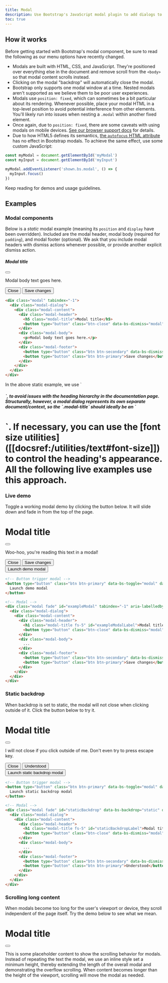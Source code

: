 ```yaml
---
title: Modal
description: Use Bootstrap's JavaScript modal plugin to add dialogs to your site for lightboxes, user notifications, or completely custom content.
toc: true
---
```


## How it works

Before getting started with Bootstrap's modal component, be sure to read the following as our menu options have recently changed.

- Modals are built with HTML, CSS, and JavaScript. They're positioned over everything else in the document and remove scroll from the `<body>` so that modal content scrolls instead.
- Clicking on the modal "backdrop" will automatically close the modal.
- Bootstrap only supports one modal window at a time. Nested modals aren't supported as we believe them to be poor user experiences.
- Modals use `position: fixed`, which can sometimes be a bit particular about its rendering. Whenever possible, place your modal HTML in a top-level position to avoid potential interference from other elements. You'll likely run into issues when nesting a `.modal` within another fixed element.
- Once again, due to `position: fixed`, there are some caveats with using modals on mobile devices. [See our browser support docs]([[docsref:/getting-started/browsers-devices#modals-and-dropdowns-on-mobile]]) for details.
- Due to how HTML5 defines its semantics, [the `autofocus` HTML attribute](https://developer.mozilla.org/en-US/docs/Web/HTML/Element/input#attr-autofocus) has no effect in Bootstrap modals. To achieve the same effect, use some custom JavaScript:

```js
const myModal = document.getElementById('myModal')
const myInput = document.getElementById('myInput')

myModal.addEventListener('shown.bs.modal', () => {
  myInput.focus()
})
```

<Callout name="info-prefersreducedmotion" />

Keep reading for demos and usage guidelines.

## Examples

### Modal components

Below is a _static_ modal example (meaning its `position` and `display` have been overridden). Included are the modal header, modal body (required for `padding`), and modal footer (optional). We ask that you include modal headers with dismiss actions whenever possible, or provide another explicit dismiss action.

<div class="bd-example bg-body-tertiary">
  <div class="modal position-static d-block" tabindex="-1">
    <div class="modal-dialog">
      <div class="modal-content">
        <div class="modal-header">
          <h5 class="modal-title">Modal title</h5>
          <button type="button" class="btn-close" data-bs-dismiss="modal" aria-label="Close"></button>
        </div>
        <div class="modal-body">
          <p>Modal body text goes here.</p>
        </div>
        <div class="modal-footer">
          <button type="button" class="btn btn-secondary" data-bs-dismiss="modal">Close</button>
          <button type="button" class="btn btn-primary">Save changes</button>
        </div>
      </div>
    </div>
  </div>
</div>

```html
<div class="modal" tabindex="-1">
  <div class="modal-dialog">
    <div class="modal-content">
      <div class="modal-header">
        <h5 class="modal-title">Modal title</h5>
        <button type="button" class="btn-close" data-bs-dismiss="modal" aria-label="Close"></button>
      </div>
      <div class="modal-body">
        <p>Modal body text goes here.</p>
      </div>
      <div class="modal-footer">
        <button type="button" class="btn btn-secondary" data-bs-dismiss="modal">Close</button>
        <button type="button" class="btn btn-primary">Save changes</button>
      </div>
    </div>
  </div>
</div>
```

<Callout>
In the above static example, we use `<h5>`, to avoid issues with the heading hierarchy in the documentation page. Structurally, however, a modal dialog represents its own separate document/context, so the `.modal-title` should ideally be an `<h1>`. If necessary, you can use the [font size utilities]([[docsref:/utilities/text#font-size]]) to control the heading's appearance. All the following live examples use this approach.
</Callout>

### Live demo

Toggle a working modal demo by clicking the button below. It will slide down and fade in from the top of the page.

<div class="modal fade" id="exampleModalLive" tabindex="-1" aria-labelledby="exampleModalLiveLabel" aria-hidden="true">
  <div class="modal-dialog">
    <div class="modal-content">
      <div class="modal-header">
        <h1 class="modal-title fs-5" id="exampleModalLiveLabel">Modal title</h1>
        <button type="button" class="btn-close" data-bs-dismiss="modal" aria-label="Close"></button>
      </div>
      <div class="modal-body">
        <p>Woo-hoo, you're reading this text in a modal!</p>
      </div>
      <div class="modal-footer">
        <button type="button" class="btn btn-secondary" data-bs-dismiss="modal">Close</button>
        <button type="button" class="btn btn-primary">Save changes</button>
      </div>
    </div>
  </div>
</div>

<div class="bd-example">
  <button type="button" class="btn btn-primary" data-bs-toggle="modal" data-bs-target="#exampleModalLive">
    Launch demo modal
  </button>
</div>

```html
<!-- Button trigger modal -->
<button type="button" class="btn btn-primary" data-bs-toggle="modal" data-bs-target="#exampleModal">
  Launch demo modal
</button>

<!-- Modal -->
<div class="modal fade" id="exampleModal" tabindex="-1" aria-labelledby="exampleModalLabel" aria-hidden="true">
  <div class="modal-dialog">
    <div class="modal-content">
      <div class="modal-header">
        <h1 class="modal-title fs-5" id="exampleModalLabel">Modal title</h1>
        <button type="button" class="btn-close" data-bs-dismiss="modal" aria-label="Close"></button>
      </div>
      <div class="modal-body">
        ...
      </div>
      <div class="modal-footer">
        <button type="button" class="btn btn-secondary" data-bs-dismiss="modal">Close</button>
        <button type="button" class="btn btn-primary">Save changes</button>
      </div>
    </div>
  </div>
</div>
```

### Static backdrop

When backdrop is set to static, the modal will not close when clicking outside of it. Click the button below to try it.

<div class="modal fade" id="staticBackdropLive" data-bs-backdrop="static" data-bs-keyboard="false" tabindex="-1" aria-labelledby="staticBackdropLiveLabel" aria-hidden="true">
  <div class="modal-dialog">
    <div class="modal-content">
      <div class="modal-header">
        <h1 class="modal-title fs-5" id="staticBackdropLiveLabel">Modal title</h1>
        <button type="button" class="btn-close" data-bs-dismiss="modal" aria-label="Close"></button>
      </div>
      <div class="modal-body">
        <p>I will not close if you click outside of me. Don't even try to press escape key.</p>
      </div>
      <div class="modal-footer">
        <button type="button" class="btn btn-secondary" data-bs-dismiss="modal">Close</button>
        <button type="button" class="btn btn-primary">Understood</button>
      </div>
    </div>
  </div>
</div>

<div class="bd-example">
  <button type="button" class="btn btn-primary" data-bs-toggle="modal" data-bs-target="#staticBackdropLive">
    Launch static backdrop modal
  </button>
</div>

```html
<!-- Button trigger modal -->
<button type="button" class="btn btn-primary" data-bs-toggle="modal" data-bs-target="#staticBackdrop">
  Launch static backdrop modal
</button>

<!-- Modal -->
<div class="modal fade" id="staticBackdrop" data-bs-backdrop="static" data-bs-keyboard="false" tabindex="-1" aria-labelledby="staticBackdropLabel" aria-hidden="true">
  <div class="modal-dialog">
    <div class="modal-content">
      <div class="modal-header">
        <h1 class="modal-title fs-5" id="staticBackdropLabel">Modal title</h1>
        <button type="button" class="btn-close" data-bs-dismiss="modal" aria-label="Close"></button>
      </div>
      <div class="modal-body">
        ...
      </div>
      <div class="modal-footer">
        <button type="button" class="btn btn-secondary" data-bs-dismiss="modal">Close</button>
        <button type="button" class="btn btn-primary">Understood</button>
      </div>
    </div>
  </div>
</div>
```

### Scrolling long content

When modals become too long for the user's viewport or device, they scroll independent of the page itself. Try the demo below to see what we mean.

<div class="modal fade" id="exampleModalLong" tabindex="-1" aria-labelledby="exampleModalLongTitle" aria-hidden="true">
  <div class="modal-dialog">
    <div class="modal-content">
      <div class="modal-header">
        <h1 class="modal-title fs-5" id="exampleModalLongTitle">Modal title</h1>
        <button type="button" class="btn-close" data-bs-dismiss="modal" aria-label="Close"></button>
      </div>
      <div class="modal-body" style="min-height: 1500px">
        <p>This is some placeholder content to show the scrolling behavior for modals. Instead of repeating the text the modal, we use an inline style set a minimum height, thereby extending the length of the overall modal and demonstrating the overflow scrolling. When content becomes longer than the height of the viewport, scrolling will move the modal as needed.</p>
      </div>
      <div class="modal-footer">
        <button type="button" class="btn btn-secondary" data-bs-dismiss="modal">Close</button>
        <button type="button" class="btn btn-primary">Save changes</button>
      </div>
    </div>
  </div>
</div>

<div class="bd-example">
  <button type="button" class="btn btn-primary" data-bs-toggle="modal" data-bs-target="#exampleModalLong">
    Launch demo modal
  </button>
</div>

You can also create a scrollable modal that allows scroll the modal body by adding `.modal-dialog-scrollable` to `.modal-dialog`.

<div class="modal fade" id="exampleModalScrollable" tabindex="-1" aria-labelledby="exampleModalScrollableTitle" aria-hidden="true">
  <div class="modal-dialog modal-dialog-scrollable">
    <div class="modal-content">
      <div class="modal-header">
        <h1 class="modal-title fs-5" id="exampleModalScrollableTitle">Modal title</h1>
        <button type="button" class="btn-close" data-bs-dismiss="modal" aria-label="Close"></button>
      </div>
      <div class="modal-body">
        <p>This is some placeholder content to show the scrolling behavior for modals. We use repeated line breaks to demonstrate how content can exceed minimum inner height, thereby showing inner scrolling. When content becomes longer than the predefined max-height of modal, content will be cropped and scrollable within the modal.</p>
        <br/><br/><br/><br/><br/><br/><br/><br/><br/><br/><br/><br/><br/><br/><br/><br/><br/><br/><br/><br/><br/><br/><br/><br/><br/><br/><br/><br/><br/><br/><br/><br/><br/><br/><br/><br/><br/><br/><br/><br/>
        <p>This content should appear at the bottom after you scroll.</p>
      </div>
      <div class="modal-footer">
        <button type="button" class="btn btn-secondary" data-bs-dismiss="modal">Close</button>
        <button type="button" class="btn btn-primary">Save changes</button>
      </div>
    </div>
  </div>
</div>

<div class="bd-example">
  <button type="button" class="btn btn-primary" data-bs-toggle="modal" data-bs-target="#exampleModalScrollable">
    Launch demo modal
  </button>
</div>

```html
<!-- Scrollable modal -->
<div class="modal-dialog modal-dialog-scrollable">
  ...
</div>
```

### Vertically centered

Add `.modal-dialog-centered` to `.modal-dialog` to vertically center the modal.

<div class="modal fade" id="exampleModalCenter" tabindex="-1" aria-labelledby="exampleModalCenterTitle" aria-hidden="true">
  <div class="modal-dialog modal-dialog-centered">
    <div class="modal-content">
      <div class="modal-header">
        <h1 class="modal-title fs-5" id="exampleModalCenterTitle">Modal title</h1>
        <button type="button" class="btn-close" data-bs-dismiss="modal" aria-label="Close"></button>
      </div>
      <div class="modal-body">
        <p>This is a vertically centered modal.</p>
      </div>
      <div class="modal-footer">
        <button type="button" class="btn btn-secondary" data-bs-dismiss="modal">Close</button>
        <button type="button" class="btn btn-primary">Save changes</button>
      </div>
    </div>
  </div>
</div>

<div class="modal fade" id="exampleModalCenteredScrollable" tabindex="-1" aria-labelledby="exampleModalCenteredScrollableTitle" aria-hidden="true">
  <div class="modal-dialog modal-dialog-centered modal-dialog-scrollable">
    <div class="modal-content">
      <div class="modal-header">
        <h1 class="modal-title fs-5" id="exampleModalCenteredScrollableTitle">Modal title</h1>
        <button type="button" class="btn-close" data-bs-dismiss="modal" aria-label="Close"></button>
      </div>
      <div class="modal-body">
        <p>This is some placeholder content to show a vertically centered modal. We've added some extra copy here to show how vertically centering the modal works when combined with scrollable modals. We also use some repeated line breaks to quickly extend the height of the content, thereby triggering the scrolling. When content becomes longer than the predefined max-height of modal, content will be cropped and scrollable within the modal.</p>
        <br/><br/><br/><br/><br/><br/><br/><br/><br/><br/>
        <p>Just like that.</p>
      </div>
      <div class="modal-footer">
        <button type="button" class="btn btn-secondary" data-bs-dismiss="modal">Close</button>
        <button type="button" class="btn btn-primary">Save changes</button>
      </div>
    </div>
  </div>
</div>

<div class="bd-example">
  <button type="button" class="btn btn-primary" data-bs-toggle="modal" data-bs-target="#exampleModalCenter">
    Vertically centered modal
  </button>
  <button type="button" class="btn btn-primary" data-bs-toggle="modal" data-bs-target="#exampleModalCenteredScrollable">
    Vertically centered scrollable modal
  </button>
</div>

```html
<!-- Vertically centered modal -->
<div class="modal-dialog modal-dialog-centered">
  ...
</div>

<!-- Vertically centered scrollable modal -->
<div class="modal-dialog modal-dialog-centered modal-dialog-scrollable">
  ...
</div>
```

### Tooltips and popovers

[Tooltips]([[docsref:/components/tooltips]]) and [popovers]([[docsref:/components/popovers]]) can be placed within modals as needed. When modals are closed, any tooltips and popovers within are also automatically dismissed.

<div class="modal fade" id="exampleModalPopovers" tabindex="-1" aria-labelledby="exampleModalPopoversLabel" aria-hidden="true">
  <div class="modal-dialog">
    <div class="modal-content">
      <div class="modal-header">
        <h1 class="modal-title fs-5" id="exampleModalPopoversLabel">Modal title</h1>
        <button type="button" class="btn-close" data-bs-dismiss="modal" aria-label="Close"></button>
      </div>
      <div class="modal-body">
        <h2 class="fs-5">Popover in a modal</h2>
        <p>This <button class="btn btn-secondary" data-bs-toggle="popover" title="Popover title" data-bs-content="Popover body content is set in this attribute." data-bs-container="#exampleModalPopovers">button</button> triggers a popover on click.</p>
        <hr/>
        <h2 class="fs-5">Tooltips in a modal</h2>
        <p><a href="#" data-bs-toggle="tooltip" title="Tooltip" data-bs-container="#exampleModalPopovers">This link</a> and <a href="#" data-bs-toggle="tooltip" title="Tooltip" data-bs-container="#exampleModalPopovers">that link</a> have tooltips on hover.</p>
      </div>
      <div class="modal-footer">
        <button type="button" class="btn btn-secondary" data-bs-dismiss="modal">Close</button>
        <button type="button" class="btn btn-primary">Save changes</button>
      </div>
    </div>
  </div>
</div>

<div class="bd-example">
  <button type="button" class="btn btn-primary" data-bs-toggle="modal" data-bs-target="#exampleModalPopovers">
    Launch demo modal
  </button>
</div>

```html
<div class="modal-body">
  <h2 class="fs-5">Popover in a modal</h2>
  <p>This <button class="btn btn-secondary" data-bs-toggle="popover" title="Popover title" data-bs-content="Popover body content is set in this attribute.">button</button> triggers a popover on click.</p>
  <hr/>
  <h2 class="fs-5">Tooltips in a modal</h2>
  <p><a href="#" data-bs-toggle="tooltip" title="Tooltip">This link</a> and <a href="#" data-bs-toggle="tooltip" title="Tooltip">that link</a> have tooltips on hover.</p>
</div>
```

### Using the grid

Utilize the Bootstrap grid system within a modal by nesting `.container-fluid` within the `.modal-body`. Then, use the normal grid system classes as you would anywhere else.

<div class="modal fade" id="gridSystemModal" tabindex="-1" aria-labelledby="gridModalLabel" aria-hidden="true">
  <div class="modal-dialog">
    <div class="modal-content">
      <div class="modal-header">
        <h1 class="modal-title fs-5" id="gridModalLabel">Grids in modals</h1>
        <button type="button" class="btn-close" data-bs-dismiss="modal" aria-label="Close"></button>
      </div>
      <div class="modal-body">
        <div class="container-fluid bd-example-row">
          <div class="row">
            <div class="col-md-4">.col-md-4</div>
            <div class="col-md-4 ms-auto">.col-md-4 .ms-auto</div>
          </div>
          <div class="row">
            <div class="col-md-3 ms-auto">.col-md-3 .ms-auto</div>
            <div class="col-md-2 ms-auto">.col-md-2 .ms-auto</div>
          </div>
          <div class="row">
            <div class="col-md-6 ms-auto">.col-md-6 .ms-auto</div>
          </div>
          <div class="row">
            <div class="col-sm-9">
              Level 1: .col-sm-9
              <div class="row">
                <div class="col-8 col-sm-6">
                  Level 2: .col-8 .col-sm-6
                </div>
                <div class="col-4 col-sm-6">
                  Level 2: .col-4 .col-sm-6
                </div>
              </div>
            </div>
          </div>
        </div>
      </div>
      <div class="modal-footer">
        <button type="button" class="btn btn-secondary" data-bs-dismiss="modal">Close</button>
        <button type="button" class="btn btn-primary">Save changes</button>
      </div>
    </div>
  </div>
</div>

<div class="bd-example">
<button type="button" class="btn btn-primary" data-bs-toggle="modal" data-bs-target="#gridSystemModal">
  Launch demo modal
</button>
</div>

```html
<div class="modal-body">
  <div class="container-fluid">
    <div class="row">
      <div class="col-md-4">.col-md-4</div>
      <div class="col-md-4 ms-auto">.col-md-4 .ms-auto</div>
    </div>
    <div class="row">
      <div class="col-md-3 ms-auto">.col-md-3 .ms-auto</div>
      <div class="col-md-2 ms-auto">.col-md-2 .ms-auto</div>
    </div>
    <div class="row">
      <div class="col-md-6 ms-auto">.col-md-6 .ms-auto</div>
    </div>
    <div class="row">
      <div class="col-sm-9">
        Level 1: .col-sm-9
        <div class="row">
          <div class="col-8 col-sm-6">
            Level 2: .col-8 .col-sm-6
          </div>
          <div class="col-4 col-sm-6">
            Level 2: .col-4 .col-sm-6
          </div>
        </div>
      </div>
    </div>
  </div>
</div>
```

### Varying modal content

Have a bunch of buttons that all trigger the same modal with slightly different contents? Use `event.relatedTarget` and [HTML `data-bs-*` attributes](https://developer.mozilla.org/en-US/docs/Learn/HTML/Howto/Use_data_attributes) to vary the contents of the modal depending on which button was clicked.

Below is a live demo followed by example HTML and JavaScript. For more information, [read the modal events docs](#events) for details on `relatedTarget`.

<Example addStackblitzJs code={`<button type="button" class="btn btn-primary" data-bs-toggle="modal" data-bs-target="#exampleModal" data-bs-whatever="@mdo">Open modal for @mdo</button>
<button type="button" class="btn btn-primary" data-bs-toggle="modal" data-bs-target="#exampleModal" data-bs-whatever="@fat">Open modal for @fat</button>
<button type="button" class="btn btn-primary" data-bs-toggle="modal" data-bs-target="#exampleModal" data-bs-whatever="@getbootstrap">Open modal for @getbootstrap</button>

<div class="modal fade" id="exampleModal" tabindex="-1" aria-labelledby="exampleModalLabel" aria-hidden="true">
  <div class="modal-dialog">
    <div class="modal-content">
      <div class="modal-header">
        <h1 class="modal-title fs-5" id="exampleModalLabel">New message</h1>
        <button type="button" class="btn-close" data-bs-dismiss="modal" aria-label="Close"></button>
      </div>
      <div class="modal-body">
        <form>
          <div class="mb-3">
            <label for="recipient-name" class="col-form-label">Recipient:</label>
            <input type="text" class="form-control" id="recipient-name">
          </div>
          <div class="mb-3">
            <label for="message-text" class="col-form-label">Message:</label>
            <textarea class="form-control" id="message-text"></textarea>
          </div>
        </form>
      </div>
      <div class="modal-footer">
        <button type="button" class="btn btn-secondary" data-bs-dismiss="modal">Close</button>
        <button type="button" class="btn btn-primary">Send message</button>
      </div>
    </div>
  </div>
</div>`} />

```js
const exampleModal = document.getElementById('exampleModal')
exampleModal.addEventListener('show.bs.modal', event => {
  // Button that triggered the modal
  const button = event.relatedTarget
  // Extract info from data-bs-* attributes
  const recipient = button.getAttribute('data-bs-whatever')
  // If necessary, you could initiate an Ajax request here
  // and then do the updating in a callback.
  //
  // Update the modal's content.
  const modalTitle = exampleModal.querySelector('.modal-title')
  const modalBodyInput = exampleModal.querySelector('.modal-body input')

  modalTitle.textContent = `New message to ${recipient}`
  modalBodyInput.value = recipient
})
```

### Toggle between modals

Toggle between multiple modals with some clever placement of the `data-bs-target` and `data-bs-toggle` attributes. For example, you could toggle a password reset modal from within an already open sign in modal. **Please note multiple modals cannot be open at the same time**—this method simply toggles between two separate modals.

<Example code={`<div class="modal fade" id="exampleModalToggle" aria-hidden="true" aria-labelledby="exampleModalToggleLabel" tabindex="-1">
  <div class="modal-dialog modal-dialog-centered">
    <div class="modal-content">
      <div class="modal-header">
        <h1 class="modal-title fs-5" id="exampleModalToggleLabel">Modal 1</h1>
        <button type="button" class="btn-close" data-bs-dismiss="modal" aria-label="Close"></button>
      </div>
      <div class="modal-body">
        Show a second modal and hide this one with the button below.
      </div>
      <div class="modal-footer">
        <button class="btn btn-primary" data-bs-target="#exampleModalToggle2" data-bs-toggle="modal">Open second modal</button>
      </div>
    </div>
  </div>
</div>
<div class="modal fade" id="exampleModalToggle2" aria-hidden="true" aria-labelledby="exampleModalToggleLabel2" tabindex="-1">
  <div class="modal-dialog modal-dialog-centered">
    <div class="modal-content">
      <div class="modal-header">
        <h1 class="modal-title fs-5" id="exampleModalToggleLabel2">Modal 2</h1>
        <button type="button" class="btn-close" data-bs-dismiss="modal" aria-label="Close"></button>
      </div>
      <div class="modal-body">
        Hide this modal and show the first with the button below.
      </div>
      <div class="modal-footer">
        <button class="btn btn-primary" data-bs-target="#exampleModalToggle" data-bs-toggle="modal">Back to first</button>
      </div>
    </div>
  </div>
</div>
<button class="btn btn-primary" data-bs-target="#exampleModalToggle" data-bs-toggle="modal">Open first modal</button>`} />

### Change animation

The `$modal-fade-transform` variable determines the transform state of `.modal-dialog` before the modal fade-in animation, the `$modal-show-transform` variable determines the transform of `.modal-dialog` at the end of the modal fade-in animation.

If you want for example a zoom-in animation, you can set `$modal-fade-transform: scale(.8)`.

### Remove animation

For modals that simply appear rather than fade in to view, remove the `.fade` class from your modal markup.

```html
<div class="modal" tabindex="-1" aria-labelledby="..." aria-hidden="true">
  ...
</div>
```

### Dynamic heights

If the height of a modal changes while it is open, you should call `myModal.handleUpdate()` to readjust the modal's position in case a scrollbar appears.

### Accessibility

Be sure to add `aria-labelledby="..."`, referencing the modal title, to `.modal`. Additionally, you may give a description of your modal dialog with `aria-describedby` on `.modal`. Note that you don't need to add `role="dialog"` since we already add it via JavaScript.

### Embedding YouTube videos

Embedding YouTube videos in modals requires additional JavaScript not in Bootstrap to automatically stop playback and more. [See this helpful Stack Overflow post](https://stackoverflow.com/questions/18622508/bootstrap-3-and-youtube-in-modal) for more information.

## Optional sizes

Modals have three optional sizes, available via modifier classes to be placed on a `.modal-dialog`. These sizes kick in at certain breakpoints to avoid horizontal scrollbars on narrower viewports.

<BsTable>
| Size | Class | Modal max-width
| --- | --- | --- |
| Small | `.modal-sm` | `300px` |
| Default | <span class="text-body-secondary">None</span> | `500px` |
| Large | `.modal-lg` | `800px` |
| Extra large | `.modal-xl` | `1140px` |
</BsTable>

Our default modal without modifier class constitutes the "medium" size modal.

<div class="bd-example">
  <button type="button" class="btn btn-primary" data-bs-toggle="modal" data-bs-target="#exampleModalXl">Extra large modal</button>
  <button type="button" class="btn btn-primary" data-bs-toggle="modal" data-bs-target="#exampleModalLg">Large modal</button>
  <button type="button" class="btn btn-primary" data-bs-toggle="modal" data-bs-target="#exampleModalSm">Small modal</button>
</div>

```html
<div class="modal-dialog modal-xl">...</div>
<div class="modal-dialog modal-lg">...</div>
<div class="modal-dialog modal-sm">...</div>
```

<div class="modal fade" id="exampleModalXl" tabindex="-1" aria-labelledby="exampleModalXlLabel" aria-hidden="true">
  <div class="modal-dialog modal-xl">
    <div class="modal-content">
      <div class="modal-header">
        <h1 class="modal-title fs-4" id="exampleModalXlLabel">Extra large modal</h1>
        <button type="button" class="btn-close" data-bs-dismiss="modal" aria-label="Close"></button>
      </div>
      <div class="modal-body">
        ...
      </div>
    </div>
  </div>
</div>

<div class="modal fade" id="exampleModalLg" tabindex="-1" aria-labelledby="exampleModalLgLabel" aria-hidden="true">
  <div class="modal-dialog modal-lg">
    <div class="modal-content">
      <div class="modal-header">
        <h1 class="modal-title fs-4" id="exampleModalLgLabel">Large modal</h1>
        <button type="button" class="btn-close" data-bs-dismiss="modal" aria-label="Close"></button>
      </div>
      <div class="modal-body">
        ...
      </div>
    </div>
  </div>
</div>

<div class="modal fade" id="exampleModalSm" tabindex="-1" aria-labelledby="exampleModalSmLabel" aria-hidden="true">
  <div class="modal-dialog modal-sm">
    <div class="modal-content">
      <div class="modal-header">
        <h1 class="modal-title fs-4" id="exampleModalSmLabel">Small modal</h1>
        <button type="button" class="btn-close" data-bs-dismiss="modal" aria-label="Close"></button>
      </div>
      <div class="modal-body">
        ...
      </div>
    </div>
  </div>
</div>

## Fullscreen Modal

Another override is the option to pop up a modal that covers the user viewport, available via modifier classes that are placed on a `.modal-dialog`.

<BsTable>
| Class | Availability |
| --- | --- | --- |
| `.modal-fullscreen` | Always |
| `.modal-fullscreen-sm-down` | `576px` |
| `.modal-fullscreen-md-down` | `768px` |
| `.modal-fullscreen-lg-down` | `992px` |
| `.modal-fullscreen-xl-down` | `1200px` |
| `.modal-fullscreen-xxl-down` | `1400px` |
</BsTable>

<div class="bd-example">
  <button type="button" class="btn btn-primary" data-bs-toggle="modal" data-bs-target="#exampleModalFullscreen">Full screen</button>
  <button type="button" class="btn btn-primary" data-bs-toggle="modal" data-bs-target="#exampleModalFullscreenSm">Full screen below sm</button>
  <button type="button" class="btn btn-primary" data-bs-toggle="modal" data-bs-target="#exampleModalFullscreenMd">Full screen below md</button>
  <button type="button" class="btn btn-primary" data-bs-toggle="modal" data-bs-target="#exampleModalFullscreenLg">Full screen below lg</button>
  <button type="button" class="btn btn-primary" data-bs-toggle="modal" data-bs-target="#exampleModalFullscreenXl">Full screen below xl</button>
  <button type="button" class="btn btn-primary" data-bs-toggle="modal" data-bs-target="#exampleModalFullscreenXxl">Full screen below xxl</button>
</div>

```html
<!-- Full screen modal -->
<div class="modal-dialog modal-fullscreen-sm-down">
  ...
</div>
```

<div class="modal fade" id="exampleModalFullscreen" tabindex="-1" aria-labelledby="exampleModalFullscreenLabel" aria-hidden="true">
  <div class="modal-dialog modal-fullscreen">
    <div class="modal-content">
      <div class="modal-header">
        <h1 class="modal-title fs-4" id="exampleModalFullscreenLabel">Full screen modal</h1>
        <button type="button" class="btn-close" data-bs-dismiss="modal" aria-label="Close"></button>
      </div>
      <div class="modal-body">
        ...
      </div>
      <div class="modal-footer">
        <button type="button" class="btn btn-secondary" data-bs-dismiss="modal">Close</button>
      </div>
    </div>
  </div>
</div>

<div class="modal fade" id="exampleModalFullscreenSm" tabindex="-1" aria-labelledby="exampleModalFullscreenSmLabel" aria-hidden="true">
  <div class="modal-dialog modal-fullscreen-sm-down">
    <div class="modal-content">
      <div class="modal-header">
        <h1 class="modal-title fs-4" id="exampleModalFullscreenSmLabel">Full screen below sm</h1>
        <button type="button" class="btn-close" data-bs-dismiss="modal" aria-label="Close"></button>
      </div>
      <div class="modal-body">
        ...
      </div>
      <div class="modal-footer">
        <button type="button" class="btn btn-secondary" data-bs-dismiss="modal">Close</button>
      </div>
    </div>
  </div>
</div>

<div class="modal fade" id="exampleModalFullscreenMd" tabindex="-1" aria-labelledby="exampleModalFullscreenMdLabel" aria-hidden="true">
  <div class="modal-dialog modal-fullscreen-md-down">
    <div class="modal-content">
      <div class="modal-header">
        <h1 class="modal-title fs-4" id="exampleModalFullscreenMdLabel">Full screen below md</h1>
        <button type="button" class="btn-close" data-bs-dismiss="modal" aria-label="Close"></button>
      </div>
      <div class="modal-body">
        ...
      </div>
      <div class="modal-footer">
        <button type="button" class="btn btn-secondary" data-bs-dismiss="modal">Close</button>
      </div>
    </div>
  </div>
</div>

<div class="modal fade" id="exampleModalFullscreenLg" tabindex="-1" aria-labelledby="exampleModalFullscreenLgLabel" aria-hidden="true">
  <div class="modal-dialog modal-fullscreen-lg-down">
    <div class="modal-content">
      <div class="modal-header">
        <h1 class="modal-title fs-4" id="exampleModalFullscreenLgLabel">Full screen below lg</h1>
        <button type="button" class="btn-close" data-bs-dismiss="modal" aria-label="Close"></button>
      </div>
      <div class="modal-body">
        ...
      </div>
      <div class="modal-footer">
        <button type="button" class="btn btn-secondary" data-bs-dismiss="modal">Close</button>
      </div>
    </div>
  </div>
</div>

<div class="modal fade" id="exampleModalFullscreenXl" tabindex="-1" aria-labelledby="exampleModalFullscreenXlLabel" aria-hidden="true">
  <div class="modal-dialog modal-fullscreen-xl-down">
    <div class="modal-content">
      <div class="modal-header">
        <h1 class="modal-title fs-4" id="exampleModalFullscreenXlLabel">Full screen below xl</h1>
        <button type="button" class="btn-close" data-bs-dismiss="modal" aria-label="Close"></button>
      </div>
      <div class="modal-body">
        ...
      </div>
      <div class="modal-footer">
        <button type="button" class="btn btn-secondary" data-bs-dismiss="modal">Close</button>
      </div>
    </div>
  </div>
</div>

<div class="modal fade" id="exampleModalFullscreenXxl" tabindex="-1" aria-labelledby="exampleModalFullscreenXxlLabel" aria-hidden="true">
  <div class="modal-dialog modal-fullscreen-xxl-down">
    <div class="modal-content">
      <div class="modal-header">
        <h1 class="modal-title fs-4" id="exampleModalFullscreenXxlLabel">Full screen below xxl</h1>
        <button type="button" class="btn-close" data-bs-dismiss="modal" aria-label="Close"></button>
      </div>
      <div class="modal-body">
        ...
      </div>
      <div class="modal-footer">
        <button type="button" class="btn btn-secondary" data-bs-dismiss="modal">Close</button>
      </div>
    </div>
  </div>
</div>

## CSS

### Variables

<AddedIn version="5.2.0" />

As part of Bootstrap's evolving CSS variables approach, modals now use local CSS variables on `.modal` and `.modal-backdrop` for enhanced real-time customization. Values for the CSS variables are set via Sass, so Sass customization is still supported, too.

<ScssDocs name="modal-css-vars" file="scss/_modal.scss" />

<ScssDocs name="modal-backdrop-css-vars" file="scss/_modal.scss" />

### Sass variables

<ScssDocs name="modal-variables" file="scss/_variables.scss" />

### Sass loop

[Responsive fullscreen modals](#fullscreen-modal) are generated via the `$breakpoints` map and a loop in `scss/_modal.scss`.

<ScssDocs name="modal-fullscreen-loop" file="scss/_modal.scss" />

## Usage

The modal plugin toggles your hidden content on demand, via data attributes or JavaScript. It also overrides default scrolling behavior and generates a `.modal-backdrop` to provide a click area for dismissing shown modals when clicking outside the modal.

### Via data attributes

#### Toggle

Activate a modal without writing JavaScript. Set `data-bs-toggle="modal"` on a controller element, like a button, along with a `data-bs-target="#foo"` or `href="#foo"` to target a specific modal to toggle.

```html
<button type="button" data-bs-toggle="modal" data-bs-target="#myModal">Launch modal</button>
```

#### Dismiss

<JsDismiss name="modal" />

<Callout type="warning">
While both ways to dismiss a modal are supported, keep in mind that dismissing from outside a modal does not match the [ARIA Authoring Practices Guide dialog (modal) pattern](https://www.w3.org/WAI/ARIA/apg/patterns/dialogmodal/). Do this at your own risk.
</Callout>

### Via JavaScript

Create a modal with a single line of JavaScript:

```js
const myModal = new bootstrap.Modal(document.getElementById('myModal'), options)
// or
const myModalAlternative = new bootstrap.Modal('#myModal', options)
```

### Options

<JsDataAttributes />

<BsTable>
| Name | Type | Default | Description |
| --- | --- | --- | --- |
| `backdrop` | boolean, `'static'` | `true` | Includes a modal-backdrop element. Alternatively, specify `static` for a backdrop which doesn't close the modal when clicked. |
| `focus` | boolean | `true` | Puts the focus on the modal when initialized. |
| `keyboard` | boolean | `true` | Closes the modal when escape key is pressed. |
</BsTable>

### Methods

<Callout name="danger-async-methods" type="danger" />

#### Passing options

Activates your content as a modal. Accepts an optional options `object`.

```js
const myModal = new bootstrap.Modal('#myModal', {
  keyboard: false
})
```

<BsTable>
| Method | Description |
| --- | --- |
| `dispose` | Destroys an element's modal. (Removes stored data on the DOM element) |
| `getInstance` | _Static_ method which allows you to get the modal instance associated with a DOM element. |
| `getOrCreateInstance` | _Static_ method which allows you to get the modal instance associated with a DOM element, or create a new one in case it wasn't initialized. |
| `handleUpdate` | Manually readjust the modal's position if the height of a modal changes while it is open (i.e. in case a scrollbar appears). |
| `hide` | Manually hides a modal. **Returns to the caller before the modal has actually been hidden** (i.e. before the `hidden.bs.modal` event occurs). |
| `show` | Manually opens a modal. **Returns to the caller before the modal has actually been shown** (i.e. before the `shown.bs.modal` event occurs). Also, you can pass a DOM element as an argument that can be received in the modal events (as the `relatedTarget` property). (i.e. `const modalToggle = document.getElementById('toggleMyModal'); myModal.show(modalToggle)`. |
| `toggle` | Manually toggles a modal. **Returns to the caller before the modal has actually been shown or hidden** (i.e. before the `shown.bs.modal` or `hidden.bs.modal` event occurs). |
</BsTable>

### Events

Bootstrap's modal class exposes a few events for hooking into modal functionality. All modal events are fired at the modal itself (i.e. at the `<div class="modal">`).

<BsTable>
| Event | Description |
| --- | --- |
| `hide.bs.modal` | This event is fired immediately when the `hide` instance method has been called. |
| `hidden.bs.modal` | This event is fired when the modal has finished being hidden from the user (will wait for CSS transitions to complete). |
| `hidePrevented.bs.modal` | This event is fired when the modal is shown, its backdrop is `static` and a click outside of the modal is performed. The event is also fired when the escape key is pressed and the `keyboard` option is set to `false`. |
| `show.bs.modal` | This event fires immediately when the `show` instance method is called. If caused by a click, the clicked element is available as the `relatedTarget` property of the event. |
| `shown.bs.modal` | This event is fired when the modal has been made visible to the user (will wait for CSS transitions to complete). If caused by a click, the clicked element is available as the `relatedTarget` property of the event. |
</BsTable>

```js
const myModalEl = document.getElementById('myModal')
myModalEl.addEventListener('hidden.bs.modal', event => {
  // do something...
})
```
